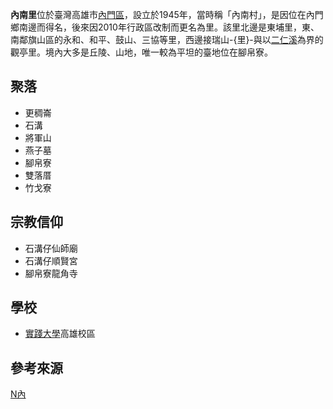 {{ROC Village or Li Info
| Village/LiName = 內南
| Village/Li = 里
| City/CountyName = 高雄市
| DivName = 內門區
| OldName = 
| AreaTotal = 4.327
| Sub = 7
| HouseholdTotal = 147
| YearMonth = 2011年5月
| PopTotal = 484
| Male = 276
| Female = 208
| Longitude = 
| Latitude = 
| Neighbors = [[東埔里_(內門區)|東埔里]]、[[瑞山里|瑞山-{里}-]]、[[觀亭里|觀亭里]]<br/>[[旗山區|旗山區]]永和里、和平里、鼓山-{里}-、三協里
| MapLocation = 高雄市內門區內南里.svg
| Head = 沈芳昌
| Address = 內南里4鄰竹戈寮21號
| Website =
| Photo = 
| Photo size = 170px
| Caption = 
| DataSource = *[http://cabu.kcg.gov.tw/Report/ReportTypeFile.aspx?id=92&menuid=183 高雄市政府民政局]
*[http://kh.twup.org/ 高雄市-{里}-政資訊網]
}}
'''內南里'''位於臺灣高雄市[[內門區|內門區]]，設立於1945年，當時稱「內南村」，是因位在內門鄉南邊而得名{{r|誌}}，後來因2010年行政區改制而更名為里。該里北邊是東埔里，東、南鄰旗山區的永和、和平、鼓山、三協等里，西邊接瑞山-{里}-與以[[二仁溪|二仁溪]]為界的觀亭里{{r|內}}。境內大多是丘陵、山地，唯一較為平坦的臺地位在腳帛寮{{r|誌}}。

== 聚落 ==
* 更稠崙
* 石溝
* 將軍山
* 燕子墓
* 腳帛寮
* 雙落厝
* 竹戈寮

== 宗教信仰 ==
* 石溝仔仙師廟
* 石溝仔順賢宮
* 腳帛寮龍角寺

== 學校 ==
* [[實踐大學|實踐大學]]高雄校區

== 參考來源 ==
{{reflist|refs=
<ref name="內">{{cite book | language = zh-tw | publisher = 高雄縣內門鄉公所 | title =《內門鄉為民服務手冊》 | editor =  | isbn = |pages=101、102頁|date=2009年8月}}</ref>
<ref name="誌">{{cite book | language = zh-tw | publisher = 高雄縣內門鄉公所 | title =《內門鄉誌》 | editor =  | year =1993 |month=  | isbn = |pages=21頁}}</ref>
}}

{{內門區行政區劃}}

[[Category:內門區行政區劃|N內]]